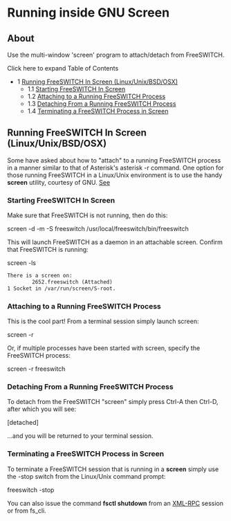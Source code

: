 
# Running inside GNU Screen 

 

## About

Use the multi-window 'screen' program to attach/detach from FreeSWITCH.

Click here to expand Table of Contents

* 1 [Running FreeSWITCH In Screen (Linux/Unix/BSD/OSX)](#running-freeswitch-in-screen-linuxunixbsdosx)  
   * 1.1 [Starting FreeSWITCH In Screen](#starting-freeswitch-in-screen)  
   * 1.2 [Attaching to a Running FreeSWITCH Process](#attaching-to-a-running-freeswitch-process)  
   * 1.3 [Detaching From a Running FreeSWITCH Process](#detaching-from-a-running-freeswitch-process)  
   * 1.4 [Terminating a FreeSWITCH Process in Screen](#terminating-a-freeswitch-process-in-screen)

## Running FreeSWITCH In Screen (Linux/Unix/BSD/OSX)

Some have asked about how to "attach" to a running FreeSWITCH process in a manner similar to that of Asterisk's asterisk -r command. One option for those running FreeSWITCH in a Linux/Unix environment is to use the handy **screen** utility, courtesy of GNU. [See](http://www.gnu.org/software/screen/)

### Starting FreeSWITCH In Screen

Make sure that FreeSWITCH is not running, then do this:

screen -d -m -S freeswitch /usr/local/freeswitch/bin/freeswitch

This will launch FreeSWITCH as a daemon in an attachable screen. Confirm that FreeSWITCH is running:

screen -ls

```xml
There is a screen on:
        2652.freeswitch (Attached)
1 Socket in /var/run/screen/S-root.
```

### Attaching to a Running FreeSWITCH Process

This is the cool part! From a terminal session simply launch screen:

screen -r

Or, if multiple processes have been started with screen, specify the FreeSWITCH process:

screen -r freeswitch

### Detaching From a Running FreeSWITCH Process

To detach from the FreeSWITCH "screen" simply press Ctrl-A then Ctrl-D, after which you will see:

[detached]

...and you will be returned to your terminal session. 

### Terminating a FreeSWITCH Process in Screen

To terminate a FreeSWITCH session that is running in a **screen** simply use the -stop switch from the Linux/Unix command prompt:

freeswitch -stop

You can also issue the command **fsctl shutdown** from an [XML-RPC](../Modules/mod_xml_rpc_1048928.mdx#about) session or from fs\_cli. 


